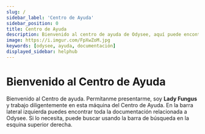 ---
slug: /
sidebar_label: 'Centro de Ayuda'
sidebar_position: 0
title: Centro de Ayuda
description: Bienvenido al centro de ayuda de Odysee, aquí puede encontrar ayuda para todo lo relacionado con Odysee.
image: https://i.imgur.com/FpXwZoM.jpg
keywords: [odysee, ayuda, documentación]
displayed_sidebar: helphub
---

# Bienvenido al Centro de Ayuda


<FungusCard>
	Bienvenido al Centro de ayuda. Permítanme presentarme, soy <b>Lady Fungus</b> y trabajo diligentemente en esta máquina del Centro de Ayuda. En la barra lateral izquierda puedes encontrar toda la documentación relacionada a Odysee. Si lo necesita, puede buscar usando la barra de búsqueda en la esquina superior derecha.
</FungusCard>